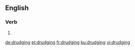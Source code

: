 
==English==

===Verb===
{{head|en|present participle}}

# {{present participle of|drudge|lang=en|nocat=1}}

[[de:drudging]]
[[et:drudging]]
[[fr:drudging]]
[[ku:drudging]]
[[vi:drudging]]